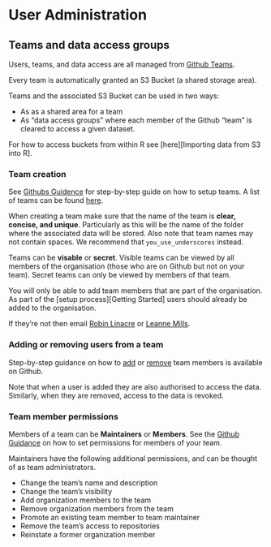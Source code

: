 # User Administration

## Teams and data access groups
Users, teams, and data access are all managed from [Github Teams](https://github.com/orgs/moj-analytical-services/teams). 

Every team is automatically granted an S3 Bucket (a shared storage area). 

Teams and the associated S3 Bucket can be used in two ways: 

- As as a shared area for a team 
- As "data access groups" where each member of the Github "team" is cleared to access a given dataset. 

For how to access buckets from within R see [here][Importing data from S3 into R]. 

### Team creation
See [Githubs Guidence](https://help.github.com/articles/creating-a-team/) for step-by-step guide on how to setup teams. A list of teams can be found [here](https://github.com/orgs/moj-analytical-services/teams). 

When creating a team make sure that the name of the team is **clear, concise, and unique**. Particularly as this will be the name of the folder where the associated data will be stored. Also note that team names may not contain spaces. We recommend that `you_use_underscores` instead. 

Teams can be **visable** or **secret**. Visible teams can be viewed by all members of the organisation (those who are on Github but not on your team). Secret teams can only be viewed by members of that team.

You will only be able to add team members that are part of the organisation. As part of the [setup process][Getting Started] users should already be added to the organisation. 

If they're not then email [Robin Linacre](mailto:Robin.Linacre@justice.gsi.gov.uk) or [Leanne Mills](mailto:leanne.mills@digital.justice.gov.uk). 

### Adding or removing users from a team

Step-by-step guidance on how to  [add](https://help.github.com/articles/adding-organization-members-to-a-team/) or [remove](https://help.github.com/articles/removing-a-member-from-your-organization/) team members is available on Github. 

Note that when a user is added they are also authorised to access the data. Similarly, when they are removed, access to the data is revoked. 

### Team member permissions

Members of a team can be **Maintainers** or **Members**. See the [Github Guidance](https://help.github.com/articles/giving-team-maintainer-permissions-to-an-organization-member/) on how to set permissions for members of your team. 

Maintainers have the following additional permissions, and can be thought of as team administrators. 

- Change the team's name and description
- Change the team's visibility
- Add organization members to the team
- Remove organization members from the team
- Promote an existing team member to team maintainer
- Remove the team's access to repositories
- Reinstate a former organization member
